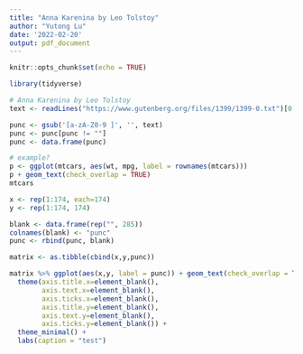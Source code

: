 ```yaml
---
title: "Anna Karenina by Leo Tolstoy"
author: "Yutong Lu"
date: '2022-02-20'
output: pdf_document
---
```


```r
knitr::opts_chunk$set(echo = TRUE)
```

```r
library(tidyverse)
```


```r
# Anna Karenina by Leo Tolstoy
text <- readLines("https://www.gutenberg.org/files/1399/1399-0.txt")[0:39819+54]
```

```r
punc <- gsub('[a-zA-Z0-9 ]', '', text)
punc <- punc[punc != ""]
punc <- data.frame(punc)
```

```r
# example?
p <- ggplot(mtcars, aes(wt, mpg, label = rownames(mtcars)))
p + geom_text(check_overlap = TRUE)
mtcars
```

```r
x <- rep(1:174, each=174)
y <- rep(1:174, 174)

blank <- data.frame(rep("", 285))
colnames(blank) <- "punc"
punc <- rbind(punc, blank)

matrix <- as.tibble(cbind(x,y,punc))

matrix %>% ggplot(aes(x,y, label = punc)) + geom_text(check_overlap = TRUE) +  
  theme(axis.title.x=element_blank(),
        axis.text.x=element_blank(),
        axis.ticks.x=element_blank(),
        axis.title.y=element_blank(),
        axis.text.y=element_blank(),
        axis.ticks.y=element_blank()) +
  theme_minimal() +
  labs(caption = "test")
```


